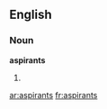 ==English==

===Noun===
'''aspirants'''

# {{plural of|[[aspirant]]}}

{{anagrams:en/aainprsst}}
[[ar:aspirants]]
[[fr:aspirants]]